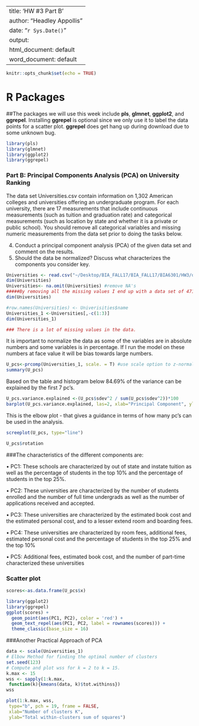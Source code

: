 
---
title: 'HW #3 Part B'
author: "Headley Appollis"
date: "`r Sys.Date()`"
output:
  html_document: default
word_document: default
---
  
```r
knitr::opts_chunk$set(echo = TRUE)
```


# R Packages

##The packages we will use this week include **pls**, **glmnet**, **ggplot2**, and **ggrepel**. Installing **ggrepel** is optional since we only use it to label the data points for a scatter plot. **ggrepel** does get hang up during download due to some unknown bug.  

```r
library(pls)
library(glmnet)
library(ggplot2)
library(ggrepel)
```
### Part B: Principal Components Analysis (PCA) on University Ranking

The data set Universities.csv contain information on 1,302 American colleges and universities offering an undergraduate program. For each university, there are 17 measurements that include continuous measurements (such as tuition and graduation rate) and categorical measurements (such as location by state and whether it is a private or public school). You should remove all categorical variables and missing numeric measurements from the data set prior to doing the tasks below. 

4.	Conduct a principal component analysis (PCA) of the given data set and comment on the results. 
5.	Should the data be normalized? Discuss what characterizes the components you consider key. 


```r
Universities <- read.csv("~/Desktop/BIA_FALL17/BIA_FALL17/BIA6301/HW3/data/Universities.csv")
dim(Universities)
Universities<- na.omit(Universities) #remove NA's 
#####By removing all the missing values I end up with a data set of 471 data points. 
dim(Universities)

#row.names(Universities) <- Univerisities$name
Universities_1 <-Universities[,-c(1:3)]
dim(Universities_1)

### There is a lot of missing values in the data. 
```


It is important to normalize the data as some of the variables are in absolute numbers and some variables is in percentage. If I run the model on these numbers at face value it will be bias towards large numbers.  

```r
U_pcs<-prcomp(Universities_1, scale. = T) #use scale option to z-normalize data set. 
summary(U_pcs)
```

Based on the table and histogram below 84.69% of the variance can be explained by the first 7 pc’s.
```r
U_pcs.variance.explained <-(U_pcs$sdev^2 / sum(U_pcs$sdev^2))*100
barplot(U_pcs.variance.explained, las=2, xlab="Principal Component", ylab="% Variance Explained", main="Principal Components versus Percent of Variance Explained")
```

This is the elbow plot - that gives a guidance in terms of how many pc's can be used in the analysis.
```r
screeplot(U_pcs, type="line")
```

```r
U_pcs$rotation
```
###The characteristics of the different components are: 

•	PC1: These schools are characterized by out of state and instate tuition as well as the percentage of students in the top 10% and the percentage of students in the top 25%. 

•	PC2: These universities are characterized by the number of students enrolled and the number of full time undergrads as well as the number of applications received and accepted. 

•	PC3: These universities are characterized by the estimated book cost and the estimated personal cost, and to a lesser extend room and boarding fees.

•	PC4: These universities are characterized by room fees, additional fees, estimated personal cost and the percentage of students in the top 25% and the top 10%

•	PC5: Additional fees, estimated book cost, and the number of part-time characterized these universities


### Scatter plot 
```r
scores<-as.data.frame(U_pcs$x)

library(ggplot2)
library(ggrepel)
ggplot(scores) +
  geom_point(aes(PC1, PC2), color = 'red') +
  geom_text_repel(aes(PC1, PC2, label = rownames(scores))) +
  theme_classic(base_size = 16)
```

###Another Practical Approach of PCA
```r
data <- scale(Universities_1)
# Elbow Method for finding the optimal number of clusters
set.seed(123)
# Compute and plot wss for k = 2 to k = 15.
k.max <- 15
wss <- sapply(1:k.max, 
 function(k){kmeans(data, k)$tot.withinss})
wss

plot(1:k.max, wss,
 type="b", pch = 19, frame = FALSE, 
 xlab="Number of clusters K",
 ylab="Total within-clusters sum of squares")
```

